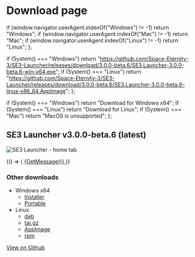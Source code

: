 
# Download page

  if (window.navigator.userAgent.indexOf("Windows") != -1) return "Windows";
  if (window.navigator.userAgent.indexOf("Mac") != -1) return "Mac";
  if (window.navigator.userAgent.indexOf("Linux") != -1) return "Linux";
};

  if (System() === "Windows")
    return "https://github.com/Space-Eternity-3/SE3-Launcher/releases/download/3.0.0-beta.6/SE3.Launcher-3.0.0-beta.6-win-x64.exe";
  if (System() === "Linux")
    return "https://github.com/Space-Eternity-3/SE3-Launcher/releases/download/3.0.0-beta.6/SE3.Launcher-3.0.0-beta.6-linux-x86_64.AppImage";
};

  if (System() === "Windows") return "Download for Windows x64";
  if (System() === "Linux") return "Download for Linux";
  if (System() === "Mac") return "MacOS is unsupported";
};

## SE3 Launcher v3.0.0-beta.6 (latest)

![SE3 Launcher - home tab](https://user-images.githubusercontent.com/81181783/185487380-715fa7d4-40d1-448e-8cf6-5b145e575505.png)

<BrowserOnly>
  {() => (
    <a className="download-button" href={DownloadLink()}>
      {GetMessage()}
    </a>
  )}
</BrowserOnly>

### Other downloads

- Windows x64
  - [Installer](https://github.com/Space-Eternity-3/SE3-Launcher/releases/download/3.0.0-beta.6/SE3.Launcher-3.0.0-beta.6-win-x64.exe)
  - [Portable](https://github.com/Space-Eternity-3/SE3-Launcher/releases/download/3.0.0-beta.6/SE3.Launcher-3.0.0-beta.6-win-x64.zip)
- Linux
  - [deb](https://github.com/Space-Eternity-3/SE3-Launcher/releases/download/3.0.0-beta.6/SE3.Launcher-3.0.0-beta.6-linux-amd64.deb)
  - [tar.gz](https://github.com/Space-Eternity-3/SE3-Launcher/releases/download/3.0.0-beta.6/SE3.Launcher-3.0.0-beta.6-linux-x64.tar.gz)
  - [AppImage](https://github.com/Space-Eternity-3/SE3-Launcher/releases/download/3.0.0-beta.6/SE3.Launcher-3.0.0-beta.6-linux-x86_64.AppImage)
  - [rpm](https://github.com/Space-Eternity-3/SE3-Launcher/releases/download/3.0.0-beta.6/SE3.Launcher-3.0.0-beta.6-linux-x86_64.rpm)

[View on Github](https://github.com/Space-Eternity-3/SE3-Launcher)
